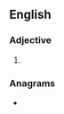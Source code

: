 ==English==

===Adjective===
{{head|en|adjective comparative form}}

# {{en-comparative of|dewy}}

===Anagrams===
* {{anagrams|en|a=deeirw|dewire}}